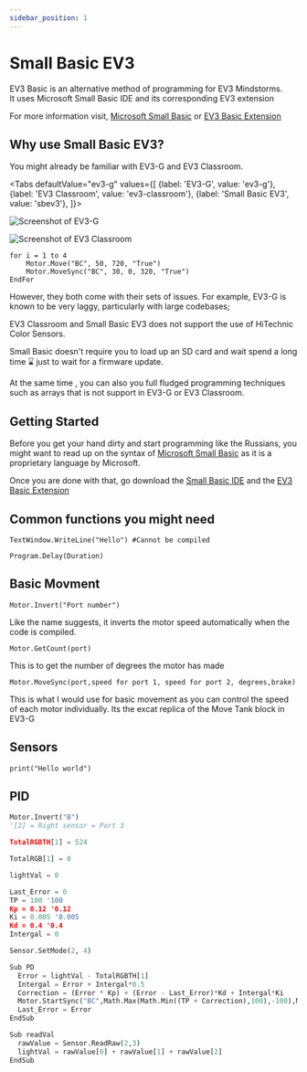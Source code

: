 ```yaml
---
sidebar_position: 1
---
```



# Small Basic EV3
EV3 Basic is an alternative method of programming for EV3 Mindstorms.  
It uses Microsoft Small Basic IDE and its corresponding EV3 extension  
  
For more information visit, [Microsoft Small Basic][MSB] or [EV3 Basic Extension][EV3B]

## Why use Small Basic EV3?

You might already be familiar with EV3-G and EV3 Classroom.

<Tabs
  defaultValue="ev3-g"
  values={[
    {label: 'EV3-G', value: 'ev3-g'},
    {label: 'EV3 Classroom', value: 'ev3-classroom'},
    {label: 'Small Basic EV3', value: 'sbev3'},
  ]}>
  <TabItem value="ev3-g">

  ![Screenshot of EV3-G][]
  
  </TabItem>
  <TabItem value="ev3-classroom">

  ![Screenshot of EV3 Classroom][]

  </TabItem>
  <TabItem value="sbev3">

  ```
  for i = 1 to 4
      Motor.Move("BC", 50, 720, "True")
      Motor.MoveSync("BC", 30, 0, 320, "True") 
  EndFor
  ```

  </TabItem>
</Tabs>

However, they both come with their sets of issues. For example, EV3-G is known
to be very laggy, particularly with large codebases;  
  
EV3 Classroom and Small Basic EV3 does not support the use of HiTechnic Color Sensors.  
  
Small Basic doesn't require you to load up an SD card and wait spend a long time :hourglass: just to wait for a firmware update.  
  
At the same time , you can also you full fludged programming techniques such as arrays that is not support in EV3-G or EV3 Classroom.
  
## Getting Started

Before you get your hand dirty and start programming like the Russians, you might want to read up on the syntax of [Microsoft Small Basic][SBD] as it is a proprietary language by Microsoft.  
  
Once you are done with that, go download the [Small Basic IDE][MSB-Install] and the [EV3 Basic Extension][EV3B-Install]

## Common functions you might need
```
TextWindow.WriteLine("Hello") #Cannot be compiled
```
```
Program.Delay(Duration)
```
## Basic Movment
```
Motor.Invert("Port number")
```
Like the name suggests, it inverts the motor speed automatically when the code is compiled.
```
Motor.GetCount(port)
```
This is to get the number of degrees the motor has made
```
Motor.MoveSync(port,speed for port 1, speed for port 2, degrees,brake)
```
This is what I would use for basic movement as you can control the speed of each motor individually. Its the excat replica of the Move Tank block in EV3-G
## Sensors
```
print("Hello world")
```
## PID

```Python 
Motor.Invert("B")
'[2] = Right sensor = Port 3

TotalRGBTH[1] = 524 

TotalRGB[1] = 0

lightVal = 0

Last_Error = 0
TP = 100 '100
Kp = 0.12 '0.12
Ki = 0.005 '0.005
Kd = 0.4 '0.4
Intergal = 0

Sensor.SetMode(2, 4)

Sub PD
  Error = lightVal - TotalRGBTH[1]
  Intergal = Error + Intergal*0.5
  Correction = (Error * Kp) + (Error - Last_Error)*Kd + Intergal*Ki
  Motor.StartSync("BC",Math.Max(Math.Min((TP + Correction),100),-100),Math.Max(Math.Min((TP - Correction),100),-100))
  Last_Error = Error
EndSub

Sub readVal
  rawValue = Sensor.ReadRaw(2,3)
  lightVal = rawValue[0] + rawValue[1] + rawValue[2]
EndSub
```

[Screenshot of EV3-G]: /img/docs/lego/ev3_g.png
[Screenshot of EV3 Classroom]: /img/docs/lego/ev3_classroom.png
[MSB]:https://smallbasic-publicwebsite.azurewebsites.net/
[EV3B]:https://sites.google.com/site/ev3basic/ev3-basic-programming
[SBD]:https://download.microsoft.com/download/9/0/6/90616372-C4BF-4628-BC82-BD709635220D/Introducing%20Small%20Basic.pdf
[MSB-Install]:https://smallbasic-publicwebsite.azurewebsites.net/assets/SmallBasic_v1.2.msi
[EV3B-Install]:https://github.com/c0pperdragon/EV3Basic/releases
